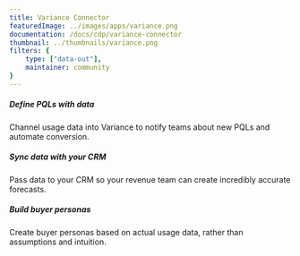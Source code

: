 ```yaml
---
title: Variance Connector
featuredImage: ../images/apps/variance.png
documentation: /docs/cdp/variance-connector
thumbnail: ../thumbnails/variance.png
filters: {
    type: ["data-out"],
    maintainer: community
}
---
```


<Section
    divider={false}
    title="Send event data to Variance, so you can define product-qualified leads, sync with your CRM, and build authentic buyer personas. "
    size="full"
    cols={3}
>
    <div>
        <h5>Define PQLs with data</h5>
        <p>Channel usage data into Variance to notify teams about new PQLs and automate conversion.</p>
    </div>
    <div>
        <h5>Sync data with your CRM</h5>
        <p>Pass data to your CRM so your revenue team can create incredibly accurate forecasts.</p>
    </div>
    <div>
        <h5>Build buyer personas</h5>
        <p>Create buyer personas based on actual usage data, rather than assumptions and intuition.</p>
    </div>
</Section>

<TutorialsSlider topic="variance" />

<Documentation />
